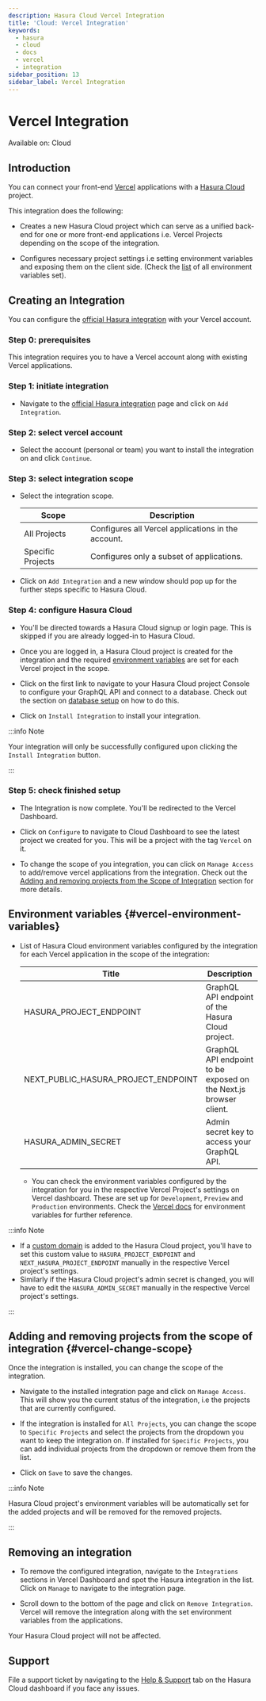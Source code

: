 ```yaml
---
description: Hasura Cloud Vercel Integration
title: 'Cloud: Vercel Integration'
keywords:
  - hasura
  - cloud
  - docs
  - vercel
  - integration
sidebar_position: 13
sidebar_label: Vercel Integration
---
```



# Vercel Integration

<div className='badge badge--primary heading-badge'>Available on: Cloud</div>

## Introduction

You can connect your front-end [Vercel](https://vercel.com/dashboard) applications with a
[Hasura Cloud](https://cloud.hasura.io/) project.

This integration does the following:

- Creates a new Hasura Cloud project which can serve as a unified back-end for one or more front-end applications i.e.
  Vercel Projects depending on the scope of the integration.

- Configures necessary project settings i.e setting environment variables and exposing them on the client side. (Check
  the [list](#vercel-environment-variables) of all environment variables set).

  <Thumbnail src='/img/projects/integrations/vercel/hasura-vercel.png' alt='Hasura Vercel Integration' width='1146px' />

## Creating an Integration

You can configure the [official Hasura integration](https://vercel.com/integrations/hasura) with your Vercel account.

<Thumbnail
  src='/img/projects/integrations/vercel/hasura-vercel-integration.png'
  alt='Hasura Official Integration page'
  width='1146px'
/>

### Step 0: prerequisites

This integration requires you to have a Vercel account along with existing Vercel applications.

### Step 1: initiate integration

- Navigate to the [official Hasura integration](https://vercel.com/integrations/hasura-v1) page and click on
  `Add Integration`.

  <Thumbnail src='/img/projects/integrations/vercel/add-integration-button.png' alt='Add Integration Button' width='1146px' />

### Step 2: select vercel account

- Select the account (personal or team) you want to install the integration on and click `Continue`.

  <Thumbnail src='/img/projects/integrations/vercel/vercel-account-scope.png' alt='Vercel Account Scope' width='400px' />

### Step 3: select integration scope

- Select the integration scope.

  | Scope             | Description                                        |
  | ----------------- | -------------------------------------------------- |
  | All Projects      | Configures all Vercel applications in the account. |
  | Specific Projects | Configures only a subset of applications.          |

  <Thumbnail src='/img/projects/integrations/vercel/selected-projects.png' alt='Vercel selected projects' width='400px' />

- Click on `Add Integration` and a new window should pop up for the further steps specific to Hasura Cloud.

### Step 4: configure Hasura Cloud

- You'll be directed towards a Hasura Cloud signup or login page. This is skipped if you are already logged-in to Hasura
  Cloud.

- Once you are logged in, a Hasura Cloud project is created for the integration and the required
  [environment variables](#vercel-environment-variables) are set for each Vercel project in the scope.

  <Thumbnail src='/img/projects/integrations/vercel/setup-progress.png' alt='Setup Progress' width='600px' />

- Click on the first link to navigate to your Hasura Cloud project Console to configure your GraphQL API and connect to
  a database. Check out the section on [database setup](/projects/create.mdx#cloud-projects-db-setup) on how to do this.

  <Thumbnail src='/img/projects/integrations/vercel/visit-console.png' alt='Visit Console Button' width='600px' />

- Click on `Install Integration` to install your integration.

  <Thumbnail src='/img/projects/integrations/vercel/install-integration.png' alt='Finish Setup Button' width='600px' />

:::info Note

Your integration will only be successfully configured upon clicking the `Install Integration` button.

:::

### Step 5: check finished setup

- The Integration is now complete. You'll be redirected to the Vercel Dashboard.

  <Thumbnail src='/img/projects/integrations/vercel/integration-complete.png' alt='Integration Complete' width='1146px' />

- Click on `Configure` to navigate to Cloud Dashboard to see the latest project we created for you. This will be a
  project with the tag `Vercel` on it.

  <Thumbnail src='/img/projects/integrations/vercel/vercel-tag-project.png' alt='Integration Complete' width='1146px' />

- To change the scope of you integration, you can click on `Manage Access` to add/remove vercel applications from the
  integration. Check out the [Adding and removing projects from the Scope of Integration](#vercel-change-scope) section
  for more details.

## Environment variables {#vercel-environment-variables}

- List of Hasura Cloud environment variables configured by the integration for each Vercel application in the scope of
  the integration:

  | Title                               | Description                                                       |
  | ----------------------------------- | ----------------------------------------------------------------- |
  | HASURA_PROJECT_ENDPOINT             | GraphQL API endpoint of the Hasura Cloud project.                 |
  | NEXT_PUBLIC_HASURA_PROJECT_ENDPOINT | GraphQL API endpoint to be exposed on the Next.js browser client. |
  | HASURA_ADMIN_SECRET                 | Admin secret key to access your GraphQL API.                      |

  - You can check the environment variables configured by the integration for you in the respective Vercel Project's
    settings on Vercel dashboard. These are set up for `Development`, `Preview` and `Production` environments. Check the
    [Vercel docs](https://vercel.com/docs/concepts/projects/environment-variables) for environment variables for further
    reference.

    <Thumbnail src='/img/projects/integrations/vercel/environment-variables.png' alt='Environment variables' width='1146px' />

:::info Note

- If a [custom domain](/projects/domains.mdx) is added to the Hasura Cloud project, you'll have to set this custom value
  to `HASURA_PROJECT_ENDPOINT` and `NEXT_HASURA_PROJECT_ENDPOINT` manually in the respective Vercel project's settings.
- Similarly if the Hasura Cloud project's admin secret is changed, you will have to edit the `HASURA_ADMIN_SECRET`
  manually in the respective Vercel project's settings.

:::

## Adding and removing projects from the scope of integration {#vercel-change-scope}

Once the integration is installed, you can change the scope of the integration.

- Navigate to the installed integration page and click on `Manage Access`. This will show you the current status of the
  integration, i.e the projects that are currently configured.

  <Thumbnail src='/img/projects/integrations/vercel/manage-access-button.png' alt='Manage Access Button' width='1146px' />

- If the integration is installed for `All Projects`, you can change the scope to `Specific Projects` and select the
  projects from the dropdown you want to keep the integration on. If installed for `Specific Projects`, you can add
  individual projects from the dropdown or remove them from the list.

  <Thumbnail src='/img/projects/integrations/vercel/manage-access-projects.png' alt='Manage Access For Projects' width='400px' />

- Click on `Save` to save the changes.

:::info Note

Hasura Cloud project's environment variables will be automatically set for the added projects and will be removed for
the removed projects.

:::

## Removing an integration

- To remove the configured integration, navigate to the `Integrations` sections in Vercel Dashboard and spot the Hasura
  integration in the list. Click on `Manage` to navigate to the integration page.

  <Thumbnail src='/img/projects/integrations/vercel/integration-tab.png' alt='Vercel Integration Tab' width='1146px' />

- Scroll down to the bottom of the page and click on `Remove Integration`. Vercel will remove the integration along with
  the set environment variables from the applications.

  <Thumbnail src='/img/projects/integrations/vercel/remove-integration.png' alt='Remove Vercel Integration' width='1146px' />

Your Hasura Cloud project will not be affected.

## Support

File a support ticket by navigating to the [Help & Support](https://cloud.hasura.io/support/create-ticket) tab on the
Hasura Cloud dashboard if you face any issues.
